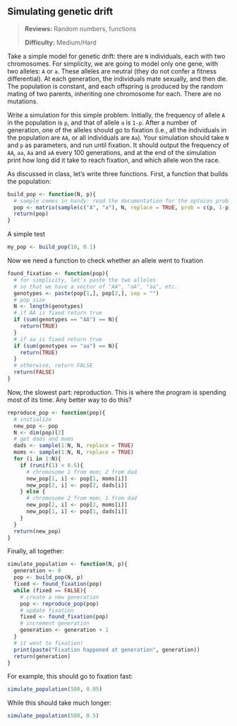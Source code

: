 ## Simulating genetic drift
> **Reviews:** Random numbers, functions
>
> **Difficulty:** Medium/Hard

Take a simple model for genetic drift: there are `N` individuals, each with two chromosomes. For simplicity, we are going to model only one gene, with two alleles: `A` or `a`. These alleles are neutral (they do not confer a fitness differential). At each generation, the individuals mate sexually, and then die. The population is constant, and each offspring is produced by the random mating of two parents, inheriting one chromosome for each. There are no mutations.

Write a simulation for this simple problem. Initially, the frequency of allele `A` in the population is `p`, and that of allele `a` is `1-p`. After a number of generation, one of the alleles should go to fixation (i.e., all the individuals in the population are `AA`, or all individuals are `Aa`). Your simulation should take `N` and `p` as parameters, and run until fixation. It should output the frequency of `AA`, `aa`, `Aa` and `aA` every 100 generations, and at the end of the simulation print how long did it take to reach fixation, and which allele won the race.


As discussed in class, let's write three functions. First, a function that builds the population:

```r
build_pop <- function(N, p){
  # sample comes in handy: read the documentation for the optoion prob!
  pop <- matrix(sample(c("A", "a"), N, replace = TRUE, prob = c(p, 1-p)), 2, N)
  return(pop)
}
```

A simple test
```r
my_pop <- build_pop(10, 0.1)
```

Now we need a function to check whether an allele went to fixation
```r
found_fixation <- function(pop){
  # for simplicity, let's paste the two alleles
  # so that we have a vector of "AA", "aA", "aa", etc.
  genotypes <- paste(pop[1,], pop[2,], sep = "")
  # pop size
  N <- length(genotypes)
  # if AA is fixed return true
  if (sum(genotypes == "AA") == N){
    return(TRUE)
  }
  # if aa is fixed return true
  if (sum(genotypes == "aa") == N){
    return(TRUE)
  }
  # otherwise, return FALSE
  return(FALSE)
}
```

Now, the slowest part: reproduction. This is where the program is spending most of its time. Any better way to do this?

```r
reproduce_pop <- function(pop){
  # initialize
  new_pop <- pop
  N <- dim(pop)[2]
  # get dads and moms
  dads <- sample(1:N, N, replace = TRUE)
  moms <- sample(1:N, N, replace = TRUE)
  for (i in 1:N){
    if (runif(1) < 0.5){
      # chromosome 1 from mom; 2 from dad
      new_pop[1, i] <- pop[1, moms[i]]
      new_pop[2, i] <- pop[2, dads[i]]
    } else {
      # chromosome 2 from mom; 1 from dad
      new_pop[2, i] <- pop[2, moms[i]]
      new_pop[1, i] <- pop[1, dads[i]]      
    }
  }
  return(new_pop)
}
```

Finally, all together:
```r
simulate_population <- function(N, p){
  generation <- 0
  pop <- build_pop(N, p)
  fixed <- found_fixation(pop)
  while (fixed == FALSE){
    # create a new generation
    pop <- reproduce_pop(pop)
    # update fixation
    fixed <- found_fixation(pop)
    # increment generation
    generation <- generation + 1
  }
  # it went to fixation!
  print(paste("Fixation happened at generation", generation))
  return(generation)
}
```


For example, this should go to fixation fast:
```r
simulate_population(500, 0.05)
```

While this should take much longer:
```r
simulate_population(500, 0.5)
```
